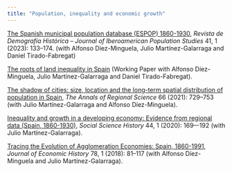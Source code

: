 ```yaml
---
title: "Population, inequality and economic growth"
---
```


[The Spanish municipal population database (ESPOP) 1860-1930](https://adeh.org/wp-content/uploads/2024/06/Revista_ADEH_2023_II-5_beltran.pdf), *Revista de Demografía Histórica – Journal of Iberoamerican Population Studies* 41, 1 (2023): 133–174. (with Alfonso Díez-Minguela, Julio Martínez-Galarraga and Daniel Tirado-Fabregat) 

[The roots of land inequality in Spain](https://docs.google.com/viewerng/viewer?url=https://e-archivo.uc3m.es/bitstream/handle/10016/31728/wh2101.pdf) (Working Paper with Alfonso Díez-Minguela, Julio Martínez-Galarraga and Daniel Tirado-Fabregat).

[The shadow of cities: size, location and the long-term spatial distribution of population in Spain](https://doi.org/10.1007/s00168-020-01036-9), *The Annals of Regional Science* 66 (2021): 729–753 (with Julio Martínez-Galarraga and Alfonso Díez-Minguela).

[Inequality and growth in a developing economy: Evidence from regional data (Spain, 1860-1930)](https://doi.org/10.1017/ssh.2019.44), *Social Science History* 44, 1 (2020): 169–-192 (with Julio Martínez-Galarraga).

[Tracing the Evolution of Agglomeration Economies: Spain, 1860-1991](https://doi.org/10.1017/S0022050718000086), *Journal of Economic History* 78, 1 (2018): 81–117 (with Alfonso Díez-Minguela and Julio Martínez-Galarraga).